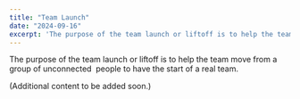 ```yaml
---
title: "Team Launch"
date: "2024-09-16"
excerpt: 'The purpose of the team launch or liftoff is to help the team move from a group of'
---
```


The purpose of the team launch or liftoff is to help the team move from a group of unconnected  people to have the start of a real team.

(Additional content to be added soon.)

